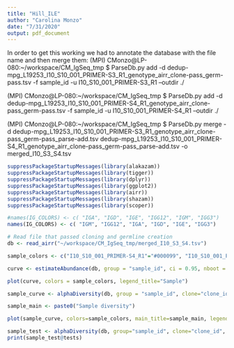 ```yaml
---
title: "Hill_ILE"
author: "Carolina Monzo"
date: "7/31/2020"
output: pdf_document
---
```


In order to get this working we had to annotate the database with the file name and then merge them:
(MPI) CMonzo@LP-080:~/workspace/CM_IgSeq_tmp
$ ParseDb.py add -d dedup-mpg_L19253_I10_S10_001_PRIMER-S3_R1_genotype_airr_clone-pass_germ-pass.tsv -f sample_id -u I10_S10_001_PRIMER-S3_R1 --outdir ./

(MPI) CMonzo@LP-080:~/workspace/CM_IgSeq_tmp
$ ParseDb.py add -d dedup-mpg_L19253_I10_S10_001_PRIMER-S4_R1_genotype_airr_clone-pass_germ-pass.tsv -f sample_id -u I10_S10_001_PRIMER-S4_R1 --outdir ./

(MPI) CMonzo@LP-080:~/workspace/CM_IgSeq_tmp
$ ParseDb.py merge -d dedup-mpg_L19253_I10_S10_001_PRIMER-S3_R1_genotype_airr_clone-pass_germ-pass_parse-add.tsv dedup-mpg_L19253_I10_S10_001_PRIMER-S4_R1_genotype_airr_clone-pass_germ-pass_parse-add.tsv -o merged_I10_S3_S4.tsv

```r
suppressPackageStartupMessages(library(alakazam))
suppressPackageStartupMessages(library(tigger))
suppressPackageStartupMessages(library(dplyr))
suppressPackageStartupMessages(library(ggplot2))
suppressPackageStartupMessages(library(airr))
suppressPackageStartupMessages(library(shazam))
suppressPackageStartupMessages(library(scoper))

#names(IG_COLORS) <- c( "IGA", "IGD", "IGE", "IGG12", "IGM", "IGG3")
names(IG_COLORS) <- c( "IGM", "IGG12", "IGA", "IGD", "IGE", "IGG3")

# Read file that passed cloning and germline creation
db <- read_airr("~/workspace/CM_IgSeq_tmp/merged_I10_S3_S4.tsv")
```
```r
sample_colors <- c("I10_S10_001_PRIMER-S4_R1"="#000099", "I10_S10_001_PRIMER-S3_R1"="#000099")

curve <- estimateAbundance(db, group = "sample_id", ci = 0.95, nboot = 200, clone = "clone_id")

plot(curve, colors = sample_colors, legend_title="Sample")
```
```r
sample_curve <- alphaDiversity(db, group = "sample_id", clone="clone_id", min_q=0, max_q=4, step_q=0.1, ci=0.95, nboot=200)

sample_main <- paste0("Sample diversity")

plot(sample_curve, colors=sample_colors, main_title=sample_main, legend_title="Sample")
```
```r
sample_test <- alphaDiversity(db, group="sample_id", clone="clone_id", min_q=0, max_q=2, step_q=1, nboot=200)
print(sample_test@tests)
```

